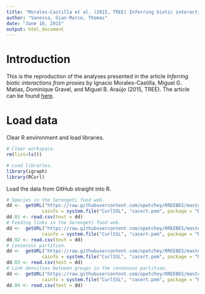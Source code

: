 ```yaml
---
title: "Morales-Castilla et al. (2015, TREE) Inferring biotic interactions from proxies."
author: "Vanessa, Gian-Marco, Thomas"
date: "June 16, 2015"
output: html_document
---
```


# Introduction

This is the reproduction of the analyses presented in the article *Inferring biotic interactions from proxies* by Ignacio Morales-Castilla, Miguel G. Matias, Dominique Gravel, and Miguel B. Araújo (2015, TREE). The article can be found [here](http://www.sciencedirect.com/science/article/pii/S0169534715000774).




# Load data

Clear R environment and load libraries.
```r
# Clear workspace.
rm(list=ls())

# Load libraries.
library(igraph)
library(RCurl)
```

Load the data from GitHub straight into R.
```r
# Species in the Serengeti food web.
dd <-  getURL("https://raw.githubusercontent.com/opetchey/RREEBES/master/MORALES-CASTILLA_etal_2015_TREE/Data/Serengeti%20data/journal.pcbi.1002321.s004.CSV",
             cainfo = system.file("CurlSSL", "cacert.pem", package = "RCurl"))
dd.01 <- read.csv(text = dd)
# Feeding links in the Serengeti food web.
dd <-  getURL("https://raw.githubusercontent.com/opetchey/RREEBES/master/MORALES-CASTILLA_etal_2015_TREE/Data/Serengeti%20data/journal.pcbi.1002321.s005.CSV",
             cainfo = system.file("CurlSSL", "cacert.pem", package = "RCurl"))
dd.02 <- read.csv(text = dd)
# Consensus partition.
dd <-  getURL("https://raw.githubusercontent.com/opetchey/RREEBES/master/MORALES-CASTILLA_etal_2015_TREE/Data/Serengeti%20data/journal.pcbi.1002321.s006.CSV",
             cainfo = system.file("CurlSSL", "cacert.pem", package = "RCurl"))
dd.03 <- read.csv(text = dd)
# Link densities between groups in the consensus partition.
dd <-  getURL("https://raw.githubusercontent.com/opetchey/RREEBES/master/MORALES-CASTILLA_etal_2015_TREE/Data/Serengeti%20data/journal.pcbi.1002321.s007.CSV",
             cainfo = system.file("CurlSSL", "cacert.pem", package = "RCurl"))
dd.04 <- read.csv(text = dd)
```

